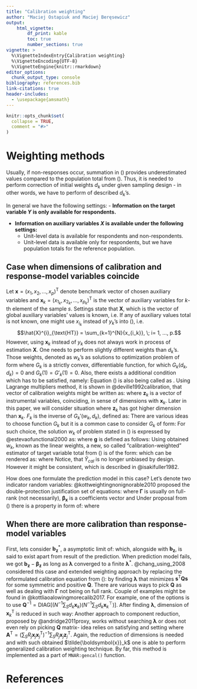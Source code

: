 ```yaml
---
title: "Calibration weighting"
author: "Maciej Ostapiuk and Maciej Beręsewicz"
output: 
    html_vignette:
        df_print: kable
        toc: true
        number_sections: true
vignette: >
  %\VignetteIndexEntry{Calibration weighting}
  %\VignetteEncoding{UTF-8}
  %\VignetteEngine{knitr::rmarkdown}
editor_options: 
  chunk_output_type: console
bibliography: references.bib
link-citations: true
header-includes: 
  - \usepackage{amsmath}
---
```


```r
knitr::opts_chunk$set(
  collapse = TRUE,
  comment = "#>"
)
```
\newcommand{\bX}{\boldsymbol{X}}
\newcommand{\bx}{\boldsymbol{x}}
\newcommand{\bY}{\boldsymbol{Y}}
\newcommand{\by}{\boldsymbol{y}}
\newcommand{\bh}{\boldsymbol{h}}
\newcommand{\bg}{\boldsymbol{g}}
\newcommand{\bH}{\boldsymbol{H}}
\newcommand{\ba}{\boldsymbol{a}}
\newcommand{\bp}{\boldsymbol{p}}
\newcommand{\bA}{\boldsymbol{A}}
\newcommand{\bw}{\boldsymbol{w}}
\newcommand{\bd}{\boldsymbol{d}}
\newcommand{\bZ}{\boldsymbol{Z}}
\newcommand{\bz}{\boldsymbol{z}}
\newcommand{\bv}{\boldsymbol{v}}
\newcommand{\bb}{\boldsymbol{b}}
\newcommand{\bu}{\boldsymbol{u}}
\newcommand{\bU}{\boldsymbol{U}}
\newcommand{\bQ}{\boldsymbol{Q}}
\newcommand{\bG}{\boldsymbol{G}}
\newcommand{\HT}{\text{\rm HT}}

\newcommand{\bbeta}{\boldsymbol{\beta}}
\newcommand{\balpha}{\boldsymbol{\alpha}}
\newcommand{\btau}{\boldsymbol{\tau}}
\newcommand{\bgamma}{\boldsymbol{\gamma}}
\newcommand{\bGamma}{\boldsymbol{\Gamma}}
\newcommand{\btheta}{\boldsymbol{\theta}}
\newcommand{\blambda}{\boldsymbol{\lambda}}
\newcommand{\bPhi}{\boldsymbol{\Phi}}
\newcommand{\bEta}{\boldsymbol{\eta}}

\newcommand{\bZero}{\boldsymbol{0}}
\newcommand{\indicator}{\mathmybb{1}}

\newcommand{\colvec}{\operatorname{colvec}}
\newcommand{\logit}{\operatorname{logit}}
\newcommand{\Exp}{\operatorname{Exp}}
\newcommand{\Ber}{\operatorname{Bernoulli}}
\newcommand{\Uni}{\operatorname{Uniform}}



# Weighting methods
Usually, if non-responses occur, summation in (\ref{eq:HT estimator}) provides underestimated values compared to the population total from (\ref{eq:Pop. total}). Thus, it is needed to perform correction of initial weights $d_k$ under given sampling design - in other words, we have to perform \textbf{calibration} of described $d_k$'s.

In general we have the following settings:
- **Information on the target variable $Y$ is only available for respondents.**

- **Information on auxiliary variables $X$ is available under the following settings:**
  - Unit-level data is available for respondents and non-respondents.
  - Unit-level data is available only for respondents, but we have population totals for the reference population.
  
## Case when dimensions of calibration and response-model variables coincide

Let $\bx= (x_1, x_2, ..., x_p)^{\text{T}}$ denote benchmark vector of chosen auxiliary variables and $\bx_{k} = (x_{1_k}, x_{2_k}, ..., x_{p_k})^{\text{T}}$ is the vector of auxiliary variables for $k$-th element of the sample $s$. Settings state that $\bX$, which is the vector of global auxiliary variables' values is known, i.e.
\begin{equation}\label{eq:Aux. Total}
    \bX = \left(\sum_{k=1}^{N}{x_{1_k}}, \sum_{k=1}^{N}{x_{2_k}}, ..., \sum_{k=1}^{N}{x_{p_k}}\right)^{\text{T}} = \sum_{k \in U}{\bx_k}. 
\end{equation}
If any of auxiliary values total is not known, one might use $x_{i_{k}}$ instead of $y_k$'s into (\ref{eq:HT estimator}), i.e. $$\hat{X}^{i}_{\text{HT}} = \sum_{k=1}^{N}{x_{i_k}}, \; i= 1, ..., p.$$
However, using $\bx_k$ instead of $y_k$ does not always work in process of estimation $\bX$. One needs to perform slightly different weights than $d_k$'s. Those weights, denoted as $w_k$'s as solutions to optimization problem of form 
\begin{equation}\label{eq: optimization w_k}
    \argmin_{w_k}{\sum_{k\in r}G_k\left(w_k,d_k\right)},
\end{equation}
where $G_k$ is a strictly convex, differentiable function, for which $G_k(d_k,d_k) = 0$ and $G_k(1) = G'_k(1) = 0$. Also, there exists   a additional condition which has to be satisfied, namely:
\begin{equation}\label{eq: calib eq}
    \sum_{k\in r}{w_k\bx_k} = \sum_{k\in U}{\bx_k}.
\end{equation}
Equation (\ref{eq: calib eq}) is also being called as \textbf{calibration equation}. Using Lagrange multipliers method, it is shown in @deville1992calibration, that vector of calibration weights might be written as:
\begin{equation}\label{eq: w_k minimizers form}
    w_k = d_k F_k (\blambda^{\text{T}}\bz_k)
\end{equation}
where $\bz_k$ is a vector of instrumental variables, coinciding, in sense of dimensions with $\bx_k$. Later in this paper, we will consider situation where $\bz_k$ has got higher dimension than $\bx_k$. $F_k$ is the inverse of $G_k'(w_k, d_k)$, defined as:
\begin{equation}\label{eq: partial derivative of G_k}
    G_k'(w_k, d_k) = \frac{\partial{G_k(w_k, d_k)}}{\partial w_k}.
\end{equation}
There are various ideas to choose function $G_k$ but it is a common case to consider $G_k$ of form:
\begin{equation}\label{eq: G_k example}
    G_k(w_k,d_k) = \frac{\left(w_k - d_k\right)^2}{2d_k}
\end{equation}
For such choice, the solution $w_k$ of problem stated in (\ref{eq: optimization w_k}) is expressed by @estevaofunctional2000 as:
\begin{equation}\label{eq:G_k optimizers}
w_k = d_k(1 + \bz_k^{\text{T}}\blambda),
\end{equation}
where $\bg$ is defined as follows:
\begin{equation}\label{eq: g vector}
    \bg = \left(\sum_{k \in r}{d_k\bx_k\bz_k^{\text{T}}}\right)^{-1} \times \left(\bX - \sum_{k\in r}{d_k \bx_k}\right).
\end{equation}
Using obtained $w_k$, known as the linear weights, a new, so called "calibration-weighted" estimator of target variable total from (\ref{eq:Pop. total}) is of the form:
\begin{equation}\label{eq: calibration-weighted estimator}
    \hat{Y}_{\text{cal}} = \sum_{k \in r}{w_k y_k},
\end{equation}
which can be rendered as:
\begin{equation}\label{eq: rendered calibration-weighted estimator}
    \hat{Y}_{\text{cal}} = \sum_{k \in r }{d_k y_k} + \left(\bX - \sum_{k\in r}{d_k \bx_k}\right)\bb,
\end{equation}
where 
\begin{equation*}
\bb = \left(\sum_{k \in r}{d_k\bz_k\bx_k^{\text{T}}}\right)^{-1} \times \sum_{k \in r}{d_k\bz_k y_k}.
\end{equation*}
Notice, that $\hat{Y}_{cal}$ is no longer unbiased by design. However it might be consistent, which is described in @isakifuller1982.

\noident How does one formulate the prediction model in this case? Let's denote two indicator random variables:
\begin{equation*}
\displaystyle I_j = 1{j \in U} \;\;\; R_j = 1{k\in r}.
\end{equation*}
@kottweightingnonignorable2010 proposed the double-protection  justiﬁcation set of equations:
\begin{equation}\label{eq: double-security-pred.framework}
\left\{\begin{array}{lll} 
y_k &= \bx_k^{\text{T}} \bbeta_{\bx} + \epsilon_k\\
\bz_k &= \bx_k^{\text{T}}\bGamma + \boldsymbol{\eta}_k^{\text{T}},\\
\end{array} \right.
\end{equation}
where $\bGamma$ is usually on full-rank (not necessarily), $\bbeta_{\bx}$ is a coefficients vector and
\begin{equation}
E{\left(\epsilon_k|\bx_j,I_j,R_j\right)} = 0, \;\; E{\left(\boldsymbol{\eta_k}|\bx_j,I_j,R_j\right)} = 0.
\end{equation}
Under proposal from (\ref{eq: double-security-pred.framework}) there is a property in form of:
\begin{equation}\label{eq: property of 2-sec prediction}
\left(y_k - \bz_k^{\text{T}}\bbeta_{\bz}\right)|\bx_k = \left(\epsilon - \boldsymbol{\eta}_k^{\text{T}}\bGamma^{-1}\bbeta_{\bx}\right)|\bx_k,
\end{equation}
where 
\begin{equation*}
\beta_{\bz} = \Gamma^{-1}\beta_{\bx}.
\end{equation*}

## When there are more calibration than response-model variables

First, lets consider $\bb_{\bz}^{*}$, a asymptotic limit of:
\begin{equation}\label{eq: b_z}
    \bb_{\bz} =  \left(\sum_{k \in S}{d_kR_kF'_k(\bx_k^{\text{T}}\blambda)\bx_k}\bz_k^{\text{T}}\right)^{-1} \times \sum_{k \in S}{d_kR_kF'_k(\bx_k^{\text{T}}\blambda)\bx_ky_k},
\end{equation}
which, alongside with $\bb_{\bz}$, is said to exist apart from result of the prediction. When prediction model fails, we got $\bb_{\bz} - \bbeta_{\bz}$ as long as $\blambda$ converged to a finite $\blambda^{*}$. @chang_using_2008 considered this case and extended weighting approach by replacing the reformulated calibration equation from (\ref{eq: calib eq}):
\begin{equation}\label{eq: reformulated calib. eq.}
\boldsymbol{s} = \frac{1}{N} \left[\sum_{k \in S}{d_kR_kF_k(\bx_k^{\text{T}}\blambda)\bz_k}\bx_k- \sum_{k \in S}{d_k\bx_k}\right] = \bZero
\end{equation}
by finding $\blambda$ that minimizes $\boldsymbol{s}^{\text{T}}\bQ\boldsymbol{s}$ for some symmetric and positive $\bQ$. There are various ways to pick $\bQ$ as well as dealing with $\bGamma$ not being on full rank. Couple of examples might be found in @kottliaoalowingmorecalib2017. For example, one of the options is to use $\displaystyle \mathbf{\bQ}^{-1} = \text{DIAG}\left[\left({N}^{-1} \sum_{S} d_k \mathbf{\bx}_k\right) \left({N}^{-1}\sum_{S} d_k \mathbf{\bx}_k^\top \right)\right]$. After finding $\blambda$, dimension of $\bx_k^{\text{T}}$ is reduced in such way:
\begin{align*}
\tilde{\bx}_k^T &= N^{-1} \bQ \sum_{j \in S} d_j R_j F_k' \left( \bz_j^T \blambda \right) \bx_j \bz_j^T\\
&= \bx_k^T \left( \sum_{j \in S} d_j R_j F_k' \left( \bz_j^T \blambda \right) \bx_j \bx_j^T \right)^{-1} \sum_{j \in S} d_j R_j F_k' \left( \bz_j^T \mathbf{g} \right) \bx_j \bz_j^T\\
&= \bx_k^T \mathbf{B}_{\bz}.
\end{align*}
Another approach to component reduction, proposed by @andridge2011proxy, works without searching $\blambda$ or does not even rely on picking $\bQ$ matrix- idea relies on satisfying
\begin{equation}\label{eq: reformulated calib.eq}
\sum_{k \in S} w_k \tilde{\bx}_k = \sum_{k \in S} d_k R_k F_k \tilde{\bx}_k = \sum_{k \in S} d_k \tilde{\bx}_k
\end{equation}
and setting
\begin{equation}\label{eq: setting A&L}
\tilde{\bx}_k^{\text{T}} = \bx_k^{\text{T}}\bA^{\text{T}},
\end{equation}
where $\bA^{\text{T}} =\left(\sum_{S}{R_j\bx_j\bx_j^{\text{T}}}\right)^{-1} \sum_{S}{R_j\bx_j\bz_j^{\text{T}}}$. Again, the reduction of dimensions is needed and with such obtained $\tilde{\bx}_k$ one is able to perform generalized calibration weighting technique. By far, this method is implemented as a part of `MNAR:gencal()` function.

# References

